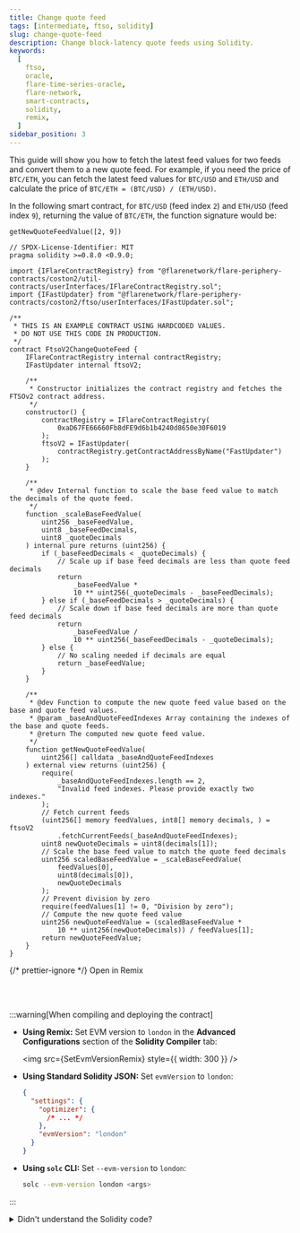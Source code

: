 ```yaml
---
title: Change quote feed
tags: [intermediate, ftso, solidity]
slug: change-quote-feed
description: Change block-latency quote feeds using Solidity.
keywords:
  [
    ftso,
    oracle,
    flare-time-series-oracle,
    flare-network,
    smart-contracts,
    solidity,
    remix,
  ]
sidebar_position: 3
---
```



This guide will show you how to fetch the latest feed values for two feeds and convert them to a new quote feed. For example, if you need the price of `BTC/ETH`, you can fetch the latest feed values for `BTC/USD` and `ETH/USD` and calculate the price of `BTC/ETH = (BTC/USD) / (ETH/USD)`.

In the following smart contract, for `BTC/USD` (feed index `2`) and `ETH/USD` (feed index `9`), returning the value of `BTC/ETH`, the function signature would be:

```solidity
getNewQuoteFeedValue([2, 9])
```

```solidity title="FtsoV2ChangeQuoteFeed.sol"
// SPDX-License-Identifier: MIT
pragma solidity >=0.8.0 <0.9.0;

import {IFlareContractRegistry} from "@flarenetwork/flare-periphery-contracts/coston2/util-contracts/userInterfaces/IFlareContractRegistry.sol";
import {IFastUpdater} from "@flarenetwork/flare-periphery-contracts/coston2/ftso/userInterfaces/IFastUpdater.sol";

/**
 * THIS IS AN EXAMPLE CONTRACT USING HARDCODED VALUES.
 * DO NOT USE THIS CODE IN PRODUCTION.
 */
contract FtsoV2ChangeQuoteFeed {
    IFlareContractRegistry internal contractRegistry;
    IFastUpdater internal ftsoV2;

    /**
     * Constructor initializes the contract registry and fetches the FTSOv2 contract address.
     */
    constructor() {
        contractRegistry = IFlareContractRegistry(
            0xaD67FE66660Fb8dFE9d6b1b4240d8650e30F6019
        );
        ftsoV2 = IFastUpdater(
            contractRegistry.getContractAddressByName("FastUpdater")
        );
    }

    /**
     * @dev Internal function to scale the base feed value to match the decimals of the quote feed.
     */
    function _scaleBaseFeedValue(
        uint256 _baseFeedValue,
        uint8 _baseFeedDecimals,
        uint8 _quoteDecimals
    ) internal pure returns (uint256) {
        if (_baseFeedDecimals < _quoteDecimals) {
            // Scale up if base feed decimals are less than quote feed decimals
            return
                _baseFeedValue *
                10 ** uint256(_quoteDecimals - _baseFeedDecimals);
        } else if (_baseFeedDecimals > _quoteDecimals) {
            // Scale down if base feed decimals are more than quote feed decimals
            return
                _baseFeedValue /
                10 ** uint256(_baseFeedDecimals - _quoteDecimals);
        } else {
            // No scaling needed if decimals are equal
            return _baseFeedValue;
        }
    }

    /**
     * @dev Function to compute the new quote feed value based on the base and quote feed values.
     * @param _baseAndQuoteFeedIndexes Array containing the indexes of the base and quote feeds.
     * @return The computed new quote feed value.
     */
    function getNewQuoteFeedValue(
        uint256[] calldata _baseAndQuoteFeedIndexes
    ) external view returns (uint256) {
        require(
            _baseAndQuoteFeedIndexes.length == 2,
            "Invalid feed indexes. Please provide exactly two indexes."
        );
        // Fetch current feeds
        (uint256[] memory feedValues, int8[] memory decimals, ) = ftsoV2
            .fetchCurrentFeeds(_baseAndQuoteFeedIndexes);
        uint8 newQuoteDecimals = uint8(decimals[1]);
        // Scale the base feed value to match the quote feed decimals
        uint256 scaledBaseFeedValue = _scaleBaseFeedValue(
            feedValues[0],
            uint8(decimals[0]),
            newQuoteDecimals
        );
        // Prevent division by zero
        require(feedValues[1] != 0, "Division by zero");
        // Compute the new quote feed value
        uint256 newQuoteFeedValue = (scaledBaseFeedValue *
            10 ** uint256(newQuoteDecimals)) / feedValues[1];
        return newQuoteFeedValue;
    }
}
```

{/* prettier-ignore */}
<Remix href="https://remix.ethereum.org/#version=builtin&optimize=true&runs=200&gist=c1dccb7c1216aa5f8de7caf03565d8d2">Open in Remix</Remix>

<br></br>

:::warning[When compiling and deploying the contract]

- **Using Remix:** Set EVM version to `london` in the **Advanced Configurations** section of the **Solidity Compiler** tab:

  <img src={SetEvmVersionRemix} style={{ width: 300 }} />

- **Using Standard Solidity JSON:** Set `evmVersion` to `london`:

  ```json
  {
    "settings": {
      "optimizer": {
        /* ... */
      },
      "evmVersion": "london"
    }
  }
  ```

- **Using `solc` CLI:** Set `--evm-version` to `london`:

  ```bash
  solc --evm-version london <args>
  ```

:::

<details>
<summary>Didn't understand the Solidity code?</summary>

- **Purpose**: This contract interacts with the Flare Network to fetch feed values and compute a new quote feed value based on the base and quote feed values.

- **Dependencies**:

  - `IFlareContractRegistry`: Interface to get contract addresses from the Flare Network registry.
  - `IFastUpdater`: Interface to fetch current feed values.

- **State Variables**:

  - `contractRegistry`: Instance of `IFlareContractRegistry` to access the contract registry.
  - `ftsoV2`: Instance of `IFastUpdater` to fetch feed values.

- **Constructor**:

  - Initializes `contractRegistry` with a hardcoded address.
  - Retrieves and sets the `ftsoV2` contract address using the contract registry.

- **Internal Function `_scaleBaseFeedValue`**:

  - Scales the base feed value to match the decimals of the quote feed.
  - Adjusts the feed value by scaling up or down depending on the difference in decimals.

- **External Function `getNewQuoteFeedValue`**:

  - Accepts an array of feed indexes (base and quote feed indexes).
  - Fetches current feed values and decimals using `ftsoV2`.
  - Scales the base feed value to match the quote feed decimals.
  - Computes and returns the new quote feed value by adjusting for the decimal differences and performing a calculation.

- **Key Validations**:
  - Ensures exactly two feed indexes are provided.
  - Prevents division by zero during the computation of the new quote feed value.

</details>
